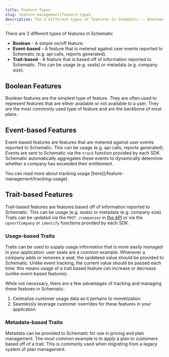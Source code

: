 ```yaml
---
title: Feature Types
slug: feature-management/feature-types
description: The 3 different types of features in Schematic -- Boolean, Trait-based, and Event-based.
---
```


There are 3 different types of features in Schematic
- **Boolean** - A simple on/off feature.
- **Event-based** - A feature that is metered against user events reported to Schematic (e.g. api calls, reports generated).
- **Trait-based** - A feature that is based off of information reported to Schematic. This can be usage (e.g. seats) or metadata (e.g. company size).

## Boolean Features

Boolean features are the simplest type of feature. They are often used to represent features that are either available or not available to a user. They are the most commonly used type of feature and are the backbone of most plans. 

## Event-based Features

Event-based features are features that are metered against user events reported to Schematic. This can be usage (e.g. api calls, reports generated). Events are sent to Schematic via the `track` function provided by each SDK. Schematic automatically aggregates these events to dynamically determine whether a company has exceeded their entitlement.

<Info>
You can read more about tracking usage [here](/feature-management/tracking-usage).
</Info>

## Trait-based Features

Trait-based features are features based off of information reported to Schematic. This can be usage (e.g. seats) or metadata (e.g. company size). Traits can be updated via the `POST /companies` in [the API](/api-reference/companies/upsert-company) or via the `upsertCompany` or `identify` functions provided by each SDK.

### Usage-based Traits

Traits can be used to supply usage information that is more easily managed in your application:  user seats are a common example. Whenever a company adds or removes a seat, the updateed value should be provided to Schematic. Unlike event tracking, the current value should be passed each time: this means usage of a trait based feature can increase or decrease (unlike event-based features). 

While not necessary, there are a few advantages of tracking and managing these features in Schematic:

1. Centralize customer usage data as it pertains to monetization
2. Seamlessly leverage customer overrides for these features in your application

### Metadata-based Traits

Metadata can be provided to Schematic for use in pricing and plan management. The most common example is to apply a plan to customers based off of a trait. This is commonly used when migrating from a legacy system of plan management. 
